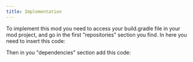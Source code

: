 ```yaml
---
title: Implementation
---
```


To implement this mod you need to access your build.gradle file in your mod project, and go in the first "repositories" section you find.
In here you need to insert this code:


Then in you "dependencies" section add this code:

